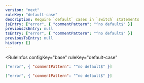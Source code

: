 ```yaml
---
version: "next"
ruleKey: "default-case"
description: Require `default` cases in `switch` statements
jsEntry: ["error", { "commentPattern": "^no default$" }]
previousJsEntry: null
tsEntry: ["error", { "commentPattern": "^no default$" }]
previousTsEntry: null
history: []
---
```


<RuleInfos 
  configKey="base" 
  ruleKey="default-case" 
>

```json
["error", { "commentPattern": "^no default$" }]
```

```json
["error", { "commentPattern": "^no default$" }]
```

</RuleInfos>

